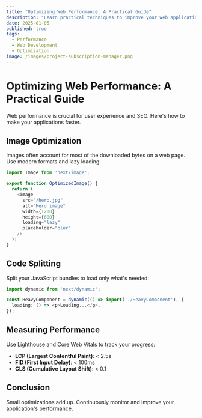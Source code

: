 ```yaml
---
title: "Optimizing Web Performance: A Practical Guide"
description: "Learn practical techniques to improve your web application's performance, from image optimization to code splitting."
date: 2025-01-05
published: true
tags:
  - Performance
  - Web Development
  - Optimization
image: /images/project-subscription-manager.png
---
```


# Optimizing Web Performance: A Practical Guide

Web performance is crucial for user experience and SEO. Here's how to make your applications faster.

## Image Optimization

Images often account for most of the downloaded bytes on a web page. Use modern formats and lazy loading:

```typescript
import Image from 'next/image';

export function OptimizedImage() {
  return (
    <Image
      src="/hero.jpg"
      alt="Hero image"
      width={1200}
      height={600}
      loading="lazy"
      placeholder="blur"
    />
  );
}
```

## Code Splitting

Split your JavaScript bundles to load only what's needed:

```typescript
import dynamic from 'next/dynamic';

const HeavyComponent = dynamic(() => import('./HeavyComponent'), {
  loading: () => <p>Loading...</p>,
});
```

## Measuring Performance

Use Lighthouse and Core Web Vitals to track your progress:

- **LCP (Largest Contentful Paint)**: < 2.5s
- **FID (First Input Delay)**: < 100ms
- **CLS (Cumulative Layout Shift)**: < 0.1

## Conclusion

Small optimizations add up. Continuously monitor and improve your application's performance.
